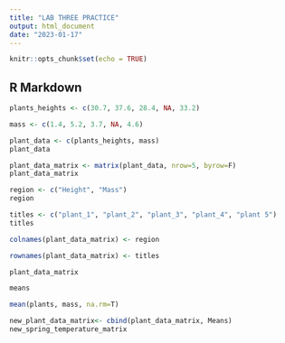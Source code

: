 ```yaml
---
title: "LAB THREE PRACTICE"
output: html_document
date: "2023-01-17"
---
```


```r
knitr::opts_chunk$set(echo = TRUE)
```

## R Markdown

```r
plants_heights <- c(30.7, 37.6, 28.4, NA, 33.2)
```

```r
mass <- c(1.4, 5.2, 3.7, NA, 4.6)
```

```r
plant_data <- c(plants_heights, mass)
plant_data
```
```r
plant_data_matrix <- matrix(plant_data, nrow=5, byrow=F)
plant_data_matrix
```
```r
region <- c("Height", "Mass")
region
```

```r
titles <- c("plant_1", "plant_2", "plant_3", "plant_4", "plant 5")
titles
```

```r
colnames(plant_data_matrix) <- region
```

```r
rownames(plant_data_matrix) <- titles
```

```r
plant_data_matrix
```
```r
means

```
```r
mean(plants, mass, na.rm=T)
```
```r
new_plant_data_matrix<- cbind(plant_data_matrix, Means)
new_spring_temperature_matrix
```

